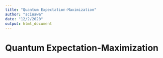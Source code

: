 ```yaml
---
title: "Quantum Expectation-Maximization"
author: "scinawa"
date: "12/2/2020"
output: html_document
---
```


# Quantum Expectation-Maximization